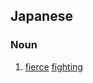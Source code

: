== Japanese == 
{{ja-kanji|[[激]] [[闘]]}}                                         
===Noun===
{{ja-noun|k|hira=げきとう|rom=gekitō}}

# [[fierce]] [[fighting]]